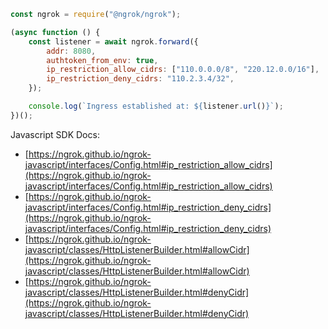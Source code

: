```jsx
const ngrok = require("@ngrok/ngrok");

(async function () {
	const listener = await ngrok.forward({
		addr: 8080,
		authtoken_from_env: true,
		ip_restriction_allow_cidrs: ["110.0.0.0/8", "220.12.0.0/16"],
		ip_restriction_deny_cidrs: "110.2.3.4/32",
	});

	console.log(`Ingress established at: ${listener.url()}`);
})();
```

Javascript SDK Docs:

- [https://ngrok.github.io/ngrok-javascript/interfaces/Config.html#ip_restriction_allow_cidrs](https://ngrok.github.io/ngrok-javascript/interfaces/Config.html#ip_restriction_allow_cidrs)
- [https://ngrok.github.io/ngrok-javascript/interfaces/Config.html#ip_restriction_deny_cidrs](https://ngrok.github.io/ngrok-javascript/interfaces/Config.html#ip_restriction_deny_cidrs)
- [https://ngrok.github.io/ngrok-javascript/classes/HttpListenerBuilder.html#allowCidr](https://ngrok.github.io/ngrok-javascript/classes/HttpListenerBuilder.html#allowCidr)
- [https://ngrok.github.io/ngrok-javascript/classes/HttpListenerBuilder.html#denyCidr](https://ngrok.github.io/ngrok-javascript/classes/HttpListenerBuilder.html#denyCidr)
